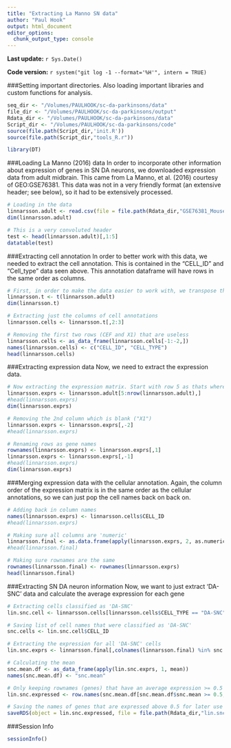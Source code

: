 ```yaml
---
title: "Extracting La Manno SN data"
author: "Paul Hook"
output: html_document
editor_options: 
  chunk_output_type: console
---
```


**Last update:** `r Sys.Date()`

**Code version:** `r system("git log -1 --format='%H'", intern = TRUE)`

###Setting important directories. Also loading important libraries and custom functions for analysis.
```r
seq_dir <- "/Volumes/PAULHOOK/sc-da-parkinsons/data"
file_dir <- "/Volumes/PAULHOOK/sc-da-parkinsons/output"
Rdata_dir <- "/Volumes/PAULHOOK/sc-da-parkinsons/data"
Script_dir <- "/Volumes/PAULHOOK/sc-da-parkinsons/code"
source(file.path(Script_dir,'init.R'))
source(file.path(Script_dir,"tools_R.r"))

library(DT)
```

###Loading La Manno (2016) data
In order to incorporate other information about expression of genes in SN DA neurons, we downloaded expression data from adult midbrain. This came from La Manno, et al. (2016) courtesy of GEO:GSE76381. This data was not in a very friendly format (an extensive header; see below), so it had to be extensively processed.
```r
# Loading in the data
linnarsson.adult <- read.csv(file = file.path(Rdata_dir,"GSE76381_MouseAdultDAMoleculeCounts.cef.txt"), stringsAsFactors = F)
dim(linnarsson.adult)

# This is a very convoluted header
test <- head(linnarsson.adult)[,1:5]
datatable(test)
```

###Extracting cell annotation
In order to better work with this data, we needed to extract the cell annotation. This is contained in the "CELL_ID" and "Cell_type" data seen above. This annotation dataframe will have rows in the same order as columns.
```r
# First, in order to make the data easier to work with, we transpose the data to make it easer to work with
linnarsson.t <- t(linnarsson.adult)
dim(linnarsson.t)

# Extracting just the columns of cell annotations
linnarsson.cells <- linnarsson.t[,2:3]

# Removing the first two rows (CEF and X1) that are useless
linnarsson.cells <- as_data_frame(linnarsson.cells[-1:-2,])
names(linnarsson.cells) <- c("CELL_ID", "CELL_TYPE")
head(linnarsson.cells)
```

###Extracting expression data
Now, we need to extract the expression data. 
```r
# Now extracting the expression matrix. Start with row 5 as thats where the expression data actually starts.
linnarsson.exprs <- linnarsson.adult[5:nrow(linnarsson.adult),]
#head(linnarsson.exprs)
dim(linnarsson.exprs)

# Removing the 2nd column which is blank ("X1")
linnarsson.exprs <- linnarsson.exprs[,-2]
#head(linnarsson.exprs)

# Renaming rows as gene names
rownames(linnarsson.exprs) <- linnarsson.exprs[,1]
linnarsson.exprs <- linnarsson.exprs[,-1]
#head(linnarsson.exprs)
dim(linnarsson.exprs)
```

###Merging expression data with the cellular annotation. 
Again, the column order of the expression matrix is in the same order as the cellular annotations, so we can just pop the cell names back on back on.
```r
# Adding back in column names
names(linnarsson.exprs) <- linnarsson.cells$CELL_ID
#head(linnarsson.exprs)

# Making sure all columns are 'numeric'
linnarsson.final <- as.data.frame(apply(linnarsson.exprs, 2, as.numeric))
#head(linnarsson.final)

# Making sure rownames are the same
rownames(linnarsson.final) <- rownames(linnarsson.exprs)
head(linnarsson.final)
```

###Extracting SN DA neuron information
Now, we want to just extract 'DA-SNC' data and calculate the average expression for each gene
```r
# Extracting cells classified as 'DA-SNC'
lin.snc.cell <- linnarsson.cells[linnarsson.cells$CELL_TYPE == "DA-SNC",]

# Saving list of cell names that were classified as 'DA-SNC'
snc.cells <- lin.snc.cell$CELL_ID

# Extracting the expression for all 'DA-SNC' cells
lin.snc.exprs <- linnarsson.final[,colnames(linnarsson.final) %in% snc.cells]

# Calculating the mean
snc.mean.df <- as_data_frame(apply(lin.snc.exprs, 1, mean))
names(snc.mean.df) <- "snc.mean"

# Only keeping rownames (genes) that have an average expression >= 0.5
lin.snc.expressed <- row.names(snc.mean.df[snc.mean.df$snc.mean >= 0.5,])

# Saving the names of genes that are expressed above 0.5 for later use
saveRDS(object = lin.snc.expressed, file = file.path(Rdata_dir,"lin.snc.expressed.rds"))
```

###Session Info
```r
sessionInfo()
```
